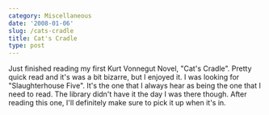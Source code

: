```yaml
---
category: Miscellaneous
date: '2008-01-06'
slug: /cats-cradle
title: Cat's Cradle
type: post
---
```



Just finished reading my first Kurt Vonnegut Novel, "Cat's Cradle".
Pretty quick read and it's was a bit bizarre, but I enjoyed it. I
was looking for "Slaughterhouse Five". It's the one that I always
hear as being the one that I need to read. The library didn't have
it the day I was there though. After reading this one, I'll
definitely make sure to pick it up when it's in.